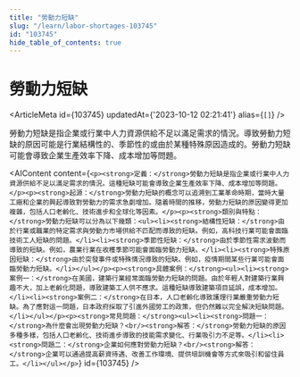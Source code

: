 ```yaml
---
title: "勞動力短缺"
slug: "/learn/labor-shortages-103745"
id: "103745"
hide_table_of_contents: true
---
```



# 勞動力短缺

<ArticleMeta id={103745} updatedAt={'2023-10-12 02:21:41'} alias={`[]`} />
<div className='border-solid border-b border-t-0 my-4 border-[var(--ifm-color-gray-300)]' />

勞動力短缺是指企業或行業中人力資源供給不足以滿足需求的情況。導致勞動力短缺的原因可能是行業結構性的、季節性的或由於某種特殊原因造成的。勞動力短缺可能會導致企業生產效率下降、成本增加等問題。

<AIContent content={`<p><strong>定義：</strong>勞動力短缺是指企業或行業中人力資源供給不足以滿足需求的情況。這種短缺可能會導致企業生產效率下降、成本增加等問題。</p><p><strong>起源：</strong>勞動力短缺的概念可以追溯到工業革命時期，當時大量工廠和企業的興起導致對勞動力的需求急劇增加。隨着時間的推移，勞動力短缺的原因變得更加複雜，包括人口老齡化、技術進步和全球化等因素。</p><p><strong>類別與特點：</strong>勞動力短缺可以分為以下幾類：<ul><li><strong>結構性短缺：</strong>由於行業或職業的特定需求與勞動力市場供給不匹配而導致的短缺。例如，高科技行業可能會面臨技術工人短缺的問題。</li><li><strong>季節性短缺：</strong>由於季節性需求波動而導致的短缺。例如，農業行業在收穫季節可能會面臨勞動力短缺。</li><li><strong>特殊原因短缺：</strong>由於突發事件或特殊情況導致的短缺。例如，疫情期間某些行業可能會面臨勞動力短缺。</li></ul></p><p><strong>具體案例：</strong><ul><li><strong>案例一：</strong>在美國，建築行業經常面臨勞動力短缺的問題。由於年輕人對建築行業興趣不大，加上老齡化問題，導致建築工人供不應求。這種短缺導致建築項目延誤，成本增加。</li><li><strong>案例二：</strong>在日本，人口老齡化導致護理行業嚴重勞動力短缺。為了應對這一問題，日本政府採取了引進外國勞工的政策，但仍然難以完全解決短缺問題。</li></ul></p><p><strong>常見問題：</strong><ul><li><strong>問題一：</strong>為什麼會出現勞動力短缺？<br/><strong>解答：</strong>勞動力短缺的原因多種多樣，包括人口老齡化、技術進步導致的技能需求變化、行業吸引力不足等。</li><li><strong>問題二：</strong>企業如何應對勞動力短缺？<br/><strong>解答：</strong>企業可以通過提高薪資待遇、改善工作環境、提供培訓機會等方式來吸引和留住員工。</li></ul></p>`} id={103745} />
